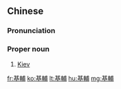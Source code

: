 {{also|基辅}}
==Chinese==
{{zh-forms|s=基辅|gloss=-}}

===Pronunciation===
{{zh-pron
|m=Jīfǔ
|c=gei1 fu6
|mn=qz,xm,zz:Ki-hú
|cat=pn
}}

===Proper noun===
{{zh-proper noun}}

# [[Kiev]] {{gloss|capital city of Ukraine}}

{{zh-cat|Capital cities}}

[[fr:基輔]]
[[ko:基輔]]
[[lt:基輔]]
[[hu:基輔]]
[[mg:基輔]]